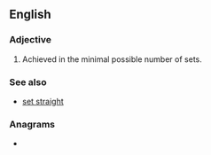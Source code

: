 ==English==

===Adjective===
{{en-adj|-|head=[[straight]]-[[sets]]}}

# {{lb|en|tennis|of a victory or a loss in a match}} Achieved in the minimal possible number of sets.
#: {{ux|en|American Fish beat Frenchman Tsonga in a '''straight-sets''' victory.}}

===See also===
* [[set straight]]

===Anagrams===
* {{anagrams|en|a=aeghirsssttt|states' rights}}